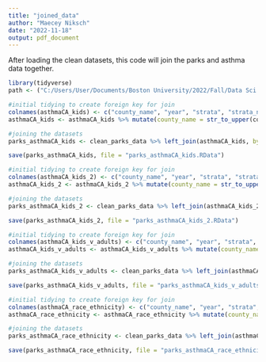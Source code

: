 ```yaml
---
title: "joined_data"
author: "Maecey Niksch"
date: "2022-11-18"
output: pdf_document
---
```

After loading the clean datasets, this code will join the parks and asthma data together.

```r
library(tidyverse)
path <- ("C:/Users/User/Documents/Boston University/2022/Fall/Data Sci in R/ma4615-fa22-final-project-treehuggers/dataset")

#initial tidying to create foreign key for join
colnames(asthmaCA_kids) <- c("county_name", "year", "strata", "strata_name", "age_group", "number_hospitalizations", "age_adjusted_hospitalization_rate")
asthmaCA_kids <- asthmaCA_kids %>% mutate(county_name = str_to_upper(county_name))

#joining the datasets
parks_asthmaCA_kids <- clean_parks_data %>% left_join(asthmaCA_kids, by = "county_name")

save(parks_asthmaCA_kids, file = "parks_asthmaCA_kids.RData")

```

```r
#initial tidying to create foreign key for join
colnames(asthmaCA_kids_2) <- c("county_name", "year", "strata", "strata_name", "age_group", "number_hospitalizations", "age_adjusted_hospitalization_rate")
asthmaCA_kids_2 <- asthmaCA_kids_2 %>% mutate(county_name = str_to_upper(county_name))

#joining the datasets
parks_asthmaCA_kids_2 <- clean_parks_data %>% left_join(asthmaCA_kids_2, by = "county_name")

save(parks_asthmaCA_kids_2, file = "parks_asthmaCA_kids_2.RData")
```

```r
#initial tidying to create foreign key for join
colnames(asthmaCA_kids_v_adults) <- c("county_name", "year", "strata", "strata_name", "age_group", "number_hospitalizations", "age_adjusted_hospitalization_rate")
asthmaCA_kids_v_adults <- asthmaCA_kids_v_adults %>% mutate(county_name = str_to_upper(county_name))

#joining the datasets
parks_asthmaCA_kids_v_adults <- clean_parks_data %>% left_join(asthmaCA_kids_v_adults, by = "county_name")

save(parks_asthmaCA_kids_v_adults, file = "parks_asthmaCA_kids_v_adults.RData")

```

```r
#initial tidying to create foreign key for join
colnames(asthmaCA_race_ethnicity) <- c("county_name", "year", "strata", "race_ethnicity", "age_group", "number_hospitalizations", "age_adjusted_hospitalization_rate")
asthmaCA_race_ethnicity <- asthmaCA_race_ethnicity %>% mutate(county_name = str_to_upper(county_name))

#joining the datasets
parks_asthmaCA_race_ethnicity <- clean_parks_data %>% left_join(asthmaCA_race_ethnicity, by = "county_name")

save(parks_asthmaCA_race_ethnicity, file = "parks_asthmaCA_race_ethnicity.RData")
```










